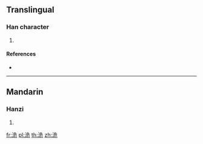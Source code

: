 {{character info/new}}
==Translingual==

===Han character===
{{Han char|rn=85|rad=水|as=06|sn=9|four=37112|canj=ENMU}}

# {{defn|Han|sort=水06}}

====References====
* {{Han ref|kx=0619.250|dkj=17360|hdz=31613.040|uh=6D08|ud=27912|bh=CFAA|bd=53162}}

----

==Mandarin==

===Hanzi===
{{cmn-hanzi|pin=[[wéi]] ([[wei2]])|wg=wei<sup>2</sup>}}

# {{defn|lang=cmn|sort=水06}}

[[fr:洈]]
[[pl:洈]]
[[th:洈]]
[[zh:洈]]